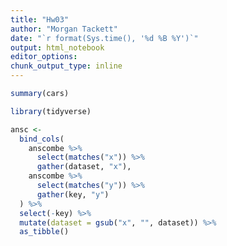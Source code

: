 ```yaml
---
title: "Hw03"
author: "Morgan Tackett"
date: "`r format(Sys.time(), '%d %B %Y')`"
output: html_notebook
editor_options:
chunk_output_type: inline
---
```

```r
summary(cars)
```

```r
library(tidyverse)
```
```r
ansc <- 
  bind_cols(
    anscombe %>% 
      select(matches("x")) %>% 
      gather(dataset, "x"),
    anscombe %>% 
      select(matches("y")) %>% 
      gather(key, "y")
  ) %>% 
  select(-key) %>% 
  mutate(dataset = gsub("x", "", dataset)) %>% 
  as_tibble()
```
 

